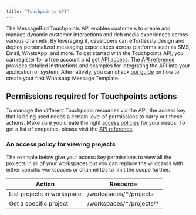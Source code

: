 ```yaml
---
title: "Touchpoints API"
---
```


The MessageBird Touchpoints API enables customers to create and manage dynamic customer interactions and rich media experiences across various channels. By leveraging it, developers can effortlessly design and deploy personalized messaging experiences across platforms such as SMS, Email, WhatsApp, and more. To get started with the Touchpoints API, you can register for a free account and get [API access](/api/api-access). The [API reference](/api/touchpoints-api/api-reference) provides detailed instructions and examples for integrating the API into your application or system. Alternatively, you can check [our guide](/api/touchpoints-api/supported-projects/whatsapp-approved-message-templates/creating-your-first-whatsapp-message-template) on how to create your first Whatsapp Message Template.

## Permissions required for Touchpoints actions

To manage the different Touchpoins resources via the API, the access key that is being used needs a certain level of permissions to carry out these actions. Make sure you create the right [access policies](/api/api-access/access-policies) for your needs. To get a list of endpoints, please visit the [API reference](/api/touchpoints-api/api-reference).

### An access policy for viewing projects

The example below give your access key permissions to view all the projects in all of your workspaces but you can replace the wildcards with either specific workspaces or channel IDs to limit the scope further.

| Action                     | Resource                   |
| -------------------------- | -------------------------- |
| List projects in workspace | /workspaces/\*/projects    |
| Get a specific project     | /workspaces/\*/projects/\* |